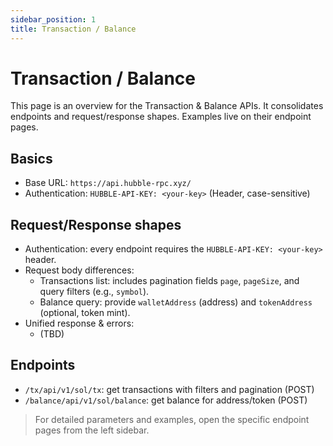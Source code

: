 ```yaml
---
sidebar_position: 1
title: Transaction / Balance
---
```


# Transaction / Balance

This page is an overview for the Transaction & Balance APIs. It consolidates endpoints and request/response shapes. Examples live on their endpoint pages.

## Basics
- Base URL: `https://api.hubble-rpc.xyz/`
- Authentication: `HUBBLE-API-KEY: <your-key>` (Header, case-sensitive)

<a id="request-response-variants"></a>
## Request/Response shapes
- Authentication: every endpoint requires the `HUBBLE-API-KEY: <your-key>` header.
- Request body differences:
  - Transactions list: includes pagination fields `page`, `pageSize`, and query filters (e.g., `symbol`).
  - Balance query: provide `walletAddress` (address) and `tokenAddress` (optional, token mint).
- Unified response & errors:
  - (TBD)

## Endpoints
- `/tx/api/v1/sol/tx`: get transactions with filters and pagination (POST)
- `/balance/api/v1/sol/balance`: get balance for address/token (POST)

> For detailed parameters and examples, open the specific endpoint pages from the left sidebar.
